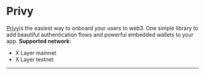 # Privy

[Privy](https://www.privy.io/ "privy")is the easiest way to onboard your users to web3. One simple library to add beautiful authentication flows and powerful embedded wallets to your app. 
**Supported network**: 
- X Layer mainnet
- X Layer testnet

---
